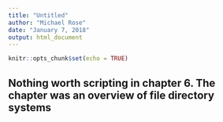 ---
title: "Untitled"
author: "Michael Rose"
date: "January 7, 2018"
output: html_document
---

```{r setup, include=FALSE}
knitr::opts_chunk$set(echo = TRUE)
```

## Nothing worth scripting in chapter 6. The chapter was an overview of file directory systems 
